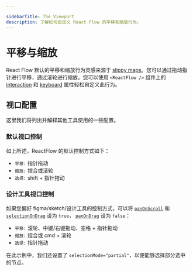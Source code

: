 ```yaml
---

sidebarTitle: The Viewport
description: 了解如何自定义 React Flow 的平移和缩放行为。
---
```



# 平移与缩放

React Flow 默认的平移和缩放行为灵感来源于
[slippy maps](https://wiki.openstreetmap.org/wiki/Slippy_map)。您可以通过拖动指针进行平移，通过滚轮进行缩放。您可以使用 `<ReactFlow />` 组件上的
[interaction](/api-reference/react-flow#interaction-props) 和
[keyboard](/api-reference/react-flow#keyboard-props) 属性轻松自定义此行为。

## 视口配置

这里我们将列出并解释其他工具使用的一些配置。

### 默认视口控制

如上所述，ReactFlow 的默认控制方式如下：

- `平移:` 指针拖动
- `缩放:` 捏合或滚轮
- `选择:` shift + 指针拖动

<RemoteCodeViewer aspectRatio='3' route="learn/zoom-pan" framework="react" />

### 设计工具视口控制

如果您偏好 figma/sketch/设计工具的控制方式，可以将
[`panOnScroll`](/api-reference/react-flow#panonscroll) 和
[`selectionOnDrag`](/api-reference/react-flow#selectionondrag) 设为 `true`，
[`panOnDrag`](/api-reference/react-flow#panondrag) 设为 `false`：

- `平移:` 滚轮、中键/右键拖动、空格 + 指针拖动
- `缩放:` 捏合或 cmd + 滚轮
- `选择:` 指针拖动

<RemoteCodeViewer aspectRatio='3' route="learn/zoom-pan-2" framework="react" />

在此示例中，我们还设置了 `selectionMode="partial"`，以便能够选择部分选中的节点。